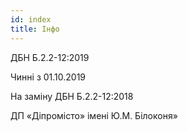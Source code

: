 ```yaml
---
id: index
title: Інфо
---
```


ДБН Б.2.2-12:2019

Чинні з 01.10.2019

На заміну ДБН Б.2.2-12:2018

ДП «Діпромісто» імені Ю.М. Білоконя»